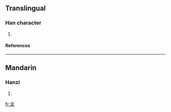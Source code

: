==Translingual==
===Han character===
{{Han char|rn=85|rad=水|as=08|sn=11|four=|canj=水水水 (EEE), XX水水水 (XXEEE)}}
# {{defn|Han|sort=水08}}
====References====
{{Han ref|kx=0633.210|dkj=17719|hdz=31650.130|uh=6E01|ud=28161}}

----
==Mandarin==
===Hanzi===
{{cmn-hanzi|pin=[[yuān]] ([[yuan1]])|wg=yüan<sup>1</sup>}}
# {{defn|Mandarin}}

[[fr:渁]]